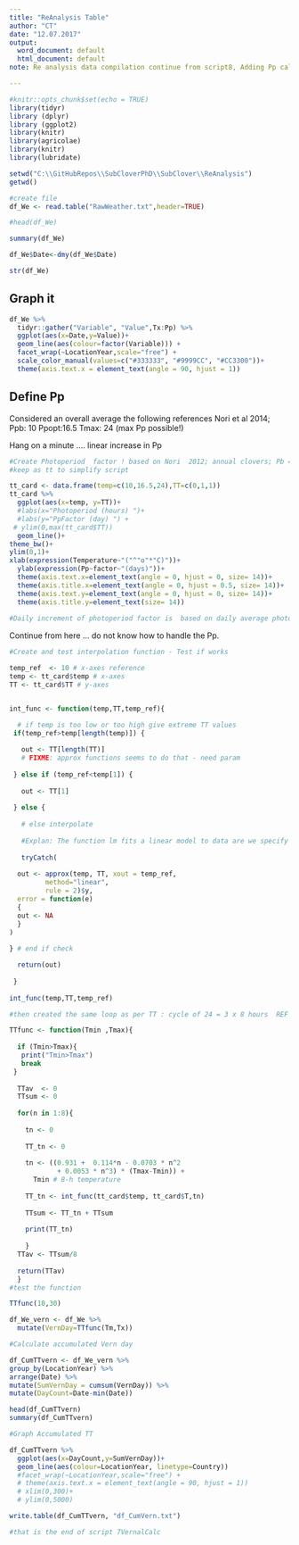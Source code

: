 ```yaml
---
title: "ReAnalysis Table"
author: "CT"
date: "12.07.2017"
output:
  word_document: default
  html_document: default
note: Re analysis data compilation continue from script8, Adding Pp calc.

---
```




```r
#knitr::opts_chunk$set(echo = TRUE)
library(tidyr)
library (dplyr)
library (ggplot2)
library(knitr)
library(agricolae)
library(knitr)
library(lubridate)
```



```r
setwd("C:\\GitHubRepos\\SubCloverPhD\\SubClover\\ReAnalysis")
getwd()

#create file
df_We <- read.table("RawWeather.txt",header=TRUE)

#head(df_We)

summary(df_We)
```



```r

df_We$Date<-dmy(df_We$Date)

str(df_We)

```

## Graph it 

```r

df_We %>%
  tidyr::gather("Variable", "Value",Tx:Pp) %>%
  ggplot(aes(x=Date,y=Value))+
  geom_line(aes(colour=factor(Variable))) +
  facet_wrap(~LocationYear,scale="free") +
  scale_color_manual(values=c("#333333", "#9999CC", "#CC3300"))+
  theme(axis.text.x = element_text(angle = 90, hjust = 1)) 


```

## Define Pp 

Considered an overall average the following references
Nori et al 2014;  
Ppb: 10
Ppopt:16.5
Tmax: 24 (max Pp possible!)
 
							
Hang on a minute .... linear increase in Pp 

```r

#Create Photoperiod  factor ! based on Nori  2012; annual clovers; Pb = 10; Popt=16
#keep as tt to simplify script

tt_card <- data.frame(temp=c(10,16.5,24),TT=c(0,1,1))
tt_card %>%
  ggplot(aes(x=temp, y=TT))+
  #labs(x="Photoperiod (hours) ")+
  #labs(y="PpFactor (day) ") +
 # ylim(0,max(tt_card$TT))
  geom_line()+
theme_bw()+
ylim(0,1)+
xlab(expression(Temperature~"("^"o"*"C)"))+
  ylab(expression(Pp~factor~"(days)"))+
  theme(axis.text.x=element_text(angle = 0, hjust = 0, size= 14))+
  theme(axis.title.x=element_text(angle = 0, hjust = 0.5, size= 14))+
  theme(axis.text.y=element_text(angle = 0, hjust = 0, size= 14))+
  theme(axis.title.y=element_text(size= 14))
  
#Daily increment of photoperiod factor is  based on daily average photoperiod. Each average Pp will accumulate between 0 and 1 factor >16.5 hours 
```
Continue from here ... do not know how to handle the Pp.

```r

#Create and test interpolation function - Test if works 

temp_ref  <- 10 # x-axes reference
temp <- tt_card$temp # x-axes
TT <- tt_card$TT # y-axes


int_func <- function(temp,TT,temp_ref){

  # if temp is too low or too high give extreme TT values
 if(temp_ref>temp[length(temp)]) {
   
   out <- TT[length(TT)] 
   # FIXME: approx functions seems to do that - need param
   
 } else if (temp_ref<temp[1]) {
   
   out <- TT[1]
   
 } else {
   
   # else interpolate
   
   #Explan: The function lm fits a linear model to data are we specify the model using a formula where the response variable (y) is separated by a ~ from the explanatory variables (x). 
   
   tryCatch(  
   
  out <- approx(temp, TT, xout = temp_ref, 
         method="linear", 
         rule = 2)$y,
  error = function(e) 
  {
  out <- NA
  }
) 
  
} # end if check

  return(out)  
  
 }
  
int_func(temp,TT,temp_ref)


```

```r

#then created the same loop as per TT : cycle of 24 = 3 x 8 hours  REF Jones CA, Ritchie JT, Kiniry JR, Godwin DC (1986) Subroutine structure.In 'CERES-Maize: A simulation model of maize growth anddevelopment'. (Eds CA Jones, JR Kiniry) pp. 49-194. (Texas A&M University Press: Texas, USA

TTfunc <- function(Tmin ,Tmax){         
 
  if (Tmin>Tmax){
   print("Tmin>Tmax")
   break
 } 
  
  TTav  <- 0
  TTsum <- 0
  
  for(n in 1:8){ 
    
    tn <- 0
    
    TT_tn <- 0
    
    tn <- ((0.931 +  0.114*n - 0.0703 * n^2
            + 0.0053 * n^3) * (Tmax-Tmin)) + 
      Tmin # 8-h temperature
    
    TT_tn <- int_func(tt_card$temp, tt_card$T,tn) 
    
    TTsum <- TT_tn + TTsum
    
    print(TT_tn)
    
    }
  TTav <- TTsum/8
  
  return(TTav)
  }
#test the function

TTfunc(10,30)

```

```r

df_We_vern <- df_We %>%
  mutate(VernDay=TTfunc(Tm,Tx))


```







```r

#Calculate accumulated Vern day

df_CumTTvern <- df_We_vern %>%
group_by(LocationYear) %>%
arrange(Date) %>%
mutate(SumVernDay = cumsum(VernDay)) %>%
mutate(DayCount=Date-min(Date))

head(df_CumTTvern)
summary(df_CumTTvern)

```

```r
#Graph Accumulated TT 

df_CumTTvern %>%
  ggplot(aes(x=DayCount,y=SumVernDay))+
  geom_line(aes(colour=LocationYear, linetype=Country)) 
  #facet_wrap(~LocationYear,scale="free") +
  # theme(axis.text.x = element_text(angle = 90, hjust = 1)) 
  # xlim(0,300)+
  # ylim(0,5000)

```




```r

write.table(df_CumTTvern, "df_CumVern.txt")

#that is the end of script 7VernalCalc
```

